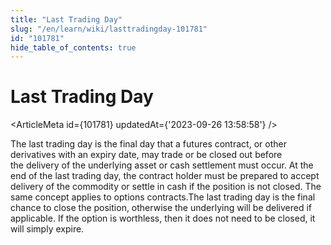 ```yaml
---
title: "Last Trading Day"
slug: "/en/learn/wiki/lasttradingday-101781"
id: "101781"
hide_table_of_contents: true
---
```



# Last Trading Day

<ArticleMeta id={101781} updatedAt={'2023-09-26 13:58:58'} />
<div className='border-solid border-b border-t-0 my-4 border-[var(--ifm-color-gray-300)]' />

The last trading day is the final day that a futures contract, or other derivatives with an expiry date, may trade or be closed out before the delivery of the underlying asset or cash settlement must occur. At the end of the last trading day, the contract holder must be prepared to accept delivery of the commodity or settle in cash if the position is not closed. The same concept applies to options contracts.The last trading day is the final chance to close the position, otherwise the underlying will be delivered if applicable. If the option is worthless, then it does not need to be closed, it will simply expire.
